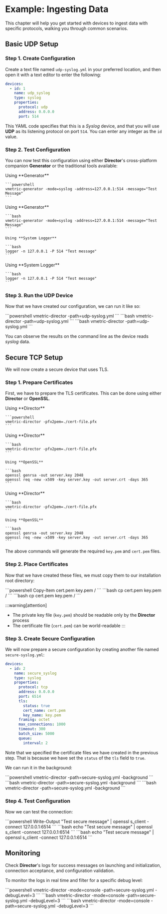 # Example: Ingesting Data

This chapter will help you get started with devices to ingest data with specific protocols, walking you through common scenarios.

## Basic UDP Setup

### Step 1. Create Configuration

Create a text file named `udp-syslog.yml` in your preferred location, and then open it with a text editor to enter the following:

```yaml
devices:
  - id: 1
    name: udp_syslog
    type: syslog
    properties:
      protocol: udp
      address: 0.0.0.0
      port: 514
```

This YAML code specifies that this is a _Syslog_ device, and that you will use **UDP** as its listening protocol on port `514`. You can enter any integer as the `id` value.

### Step 2. Test Configuration

You can now test this configuration using either **Director**'s cross-platform companion **Generator** or the traditional tools available:

<Tabs groupId="os-options">
  <TabItem value="windows" label="Windows" default>
    Using **Generator**

    ```powershell
    vmetric-generator -mode=syslog -address=127.0.0.1:514 -message="Test Message"
    ```
  </TabItem>

  <TabItem value="linux" label="Linux">
    Using **Generator**

    ```bash
    vmetric-generator -mode=syslog -address=127.0.0.1:514 -message="Test Message"
    ```

    Using **System Logger**

    ```bash
    logger -n 127.0.0.1 -P 514 "Test message"
    ```
  </TabItem>

  <TabItem value="macos" label="macOS">
    Using **System Logger**

    ```bash
    logger -n 127.0.0.1 -P 514 "Test message"
    ```
  </TabItem>
</Tabs>

### Step 3. Run the UDP Device

Now that we have created our configuration, we can run it like so:

<Tabs groupId="os-options">
  <TabItem value="windows" label="Windows" default>
    ```powershell
    vmetric-director -path=udp-syslog.yml
    ```
  </TabItem>
  
  <TabItem value="linux" label="Linux" default>
    ```bash
    vmetric-director -path=udp-syslog.yml
    ```
  </TabItem>

  <TabItem value="macos" label="macOS" default>
    ```bash
    vmetric-director -path=udp-syslog.yml
    ```
  </TabItem>
</Tabs>

You can observe the results on the command line as the device reads _syslog_ data.

## Secure TCP Setup

We will now create a secure device that uses TLS.

### Step 1. Prepare Certificates

First, we have to prepare the TLS certificates. This can be done using either **Director** or **OpenSSL**.

<Tabs groupId="os-options">
  <TabItem value="windows" label="Windows" default>
    Using **Director**

    ```powershell
    vmetric-director -pfx2pem=./cert-file.pfx
    ```
  </TabItem>

  <TabItem value="linux" label="Linux">
    Using **Director**

    ```bash
    vmetric-director -pfx2pem=./cert-file.pfx
    ```

    Using **OpenSSL**

    ```bash
    openssl genrsa -out server.key 2048
    openssl req -new -x509 -key server.key -out server.crt -days 365
    ```
  </TabItem>

  <TabItem value="macos" label="macOS">
    Using **Director**

    ```bash
    vmetric-director -pfx2pem=./cert-file.pfx
    ```
    
    Using **OpenSSL**

    ```bash
    openssl genrsa -out server.key 2048
    openssl req -new -x509 -key server.key -out server.crt -days 365
    ```
  </TabItem>
</Tabs>

The above commands will generate the required `key.pem` and `cert.pem` files.

### Step 2. Place Certificates

Now that we have created these files, we must copy them to our installation root directory:

<Tabs groupId="os-options">
  <TabItem value="windows" label="Windows" default>
    ```powershell
    Copy-Item cert.pem key.pem <vm_root>/
    ```
  </TabItem>
  
  <TabItem value="linux" label="Linux" default>
    ```bash
    cp cert.pem key.pem <vm_root>/
    ```
  </TabItem>

  <TabItem value="macos" label="macOS" default>
    ```bash
    cp cert.pem key.pem <vm_root>/
    ```
  </TabItem>
</Tabs>

:::warning[attention]
- The private key file (`key.pem`) should be readable only by the **Director** process
- The certificate file (`cert.pem`) can be world-readable
:::

### Step 3. Create Secure Configuration

We will now prepare a secure configuration by creating another file named `secure-syslog.yml`:

```yaml
devices:
  - id: 2
    name: secure_syslog
    type: syslog
    properties:
      protocol: tcp
      address: 0.0.0.0
      port: 6514
      tls:
        status: true
        cert_name: cert.pem
        key_name: key.pem
      framing: octet
      max_connections: 1000
      timeout: 300
      batch_size: 5000
      queue:
        interval: 2
```

Note that we specified the certificate files we have created in the previous step. That is because we have set the `status` of the `tls` field to `true`.

We can run it in the background:

<Tabs groupId="os-options">
  <TabItem value="windows" label="Windows" default>
    ```powershell
    vmetric-director -path=secure-syslog.yml -background
    ```
  </TabItem>
  
  <TabItem value="linux" label="Linux" default>
    ```bash
    vmetric-director -path=secure-syslog.yml -background
    ```
  </TabItem>

  <TabItem value="macos" label="macOS" default>
    ```bash
    vmetric-director -path=secure-syslog.yml -background
    ```
  </TabItem>
</Tabs>

### Step 4. Test Configuration

Now we can test the connection:

<Tabs groupId="os-options">
  <TabItem value="windows" label="Windows" default>
    ```powershell
    Write-Output "Test secure message" | openssl s_client -connect 127.0.0.1:6514
    ```
  </TabItem>
  
  <TabItem value="linux" label="Linux" default>
    ```bash
    echo "Test secure message" | openssl s_client -connect 127.0.0.1:6514
    ```
  </TabItem>

  <TabItem value="macos" label="macOS" default>
    ```bash
    echo "Test secure message" | openssl s_client -connect 127.0.0.1:6514
    ```
  </TabItem>
</Tabs>

## Monitoring

Check **Director**'s logs for success messages on launching and initialization, connection acceptance, and configuration validation.

To monitor the logs in real time and filter for a specific debug level:

<Tabs groupId="os-options">
  <TabItem value="windows" label="Windows" default>
    ```powershell
    vmetric-director -mode=console -path=secure-syslog.yml -debugLevel=3
    ```
  </TabItem>
  
  <TabItem value="linux" label="Linux" default>
    ```bash
    vmetric-director  -mode=console -path=secure-syslog.yml -debugLevel=3
    ```
  </TabItem>

  <TabItem value="macos" label="macOS" default>
    ```bash
    vmetric-director  -mode=console -path=secure-syslog.yml -debugLevel=3
    ```
  </TabItem>
</Tabs>

